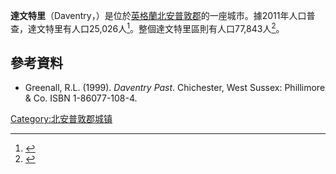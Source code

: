 {{Infobox UK place  
|country = England
|official_name= Daventry
|latitude= 52.26
|longitude= -1.16
|civil_parish= Daventry
| population = 25,026
| population_ref = ([[United_Kingdom_Census_2011|2011年普查]])
 |shire_district= [[Daventry_(district)|Daventry district]]
|shire_county= [[北安普敦郡|北安普敦郡]]
|region= East Midlands
|constituency_westminster= [[達文特里_(英國國會選區)|達文特里]]
|post_town= DAVENTRY
|postcode_district = NN11
|postcode_area= NN
|dial_code= 01327
|os_grid_reference= SP5762
}}
'''達文特里'''（Daventry，{{IPAc-en|ˈ|d|æ|v|ə|n|t|r|i}}）是位於[[英格蘭|英格蘭]][[北安普敦郡|北安普敦郡]]的一座城市。據2011年人口普查，達文特里有人口25,026人<ref>{{Cite web |url=http://www.neighbourhood.statistics.gov.uk/dissemination/LeadKeyFigures.do?a=3&b=11122631&c=daventry&d=16&e=62&g=6450849&i=1001x1003x1032x1004&m=0&r=1&s=1360079965911&enc=1 |title=(2011 [[census|census]]) |access-date=2016-03-07 |archive-url=https://web.archive.org/web/20150704001609/http://www.neighbourhood.statistics.gov.uk/dissemination/LeadKeyFigures.do?a=3&b=11122631&c=daventry&d=16&e=62&g=6450849&i=1001x1003x1032x1004&m=0&r=1&s=1360079965911&enc=1 |archive-date=2015-07-04 |dead-url=yes }}</ref>。整個達文特里區則有人口77,843人<ref>{{Cite web |url=http://www.neighbourhood.statistics.gov.uk/dissemination/LeadKeyFigures.do?re.na=3&b=11122631&c=daventry&d=16&e=62&g=6450849&i=1001x1003x1032x1004&m=0&r=1&s=1360079965911&enc=1 |title=(2011 [[census|census]]) |access-date=2016-03-07 |archive-url=https://web.archive.org/web/20170328203535/http://www.neighbourhood.statistics.gov.uk/dissemination/LeadKeyFigures.do?re.na=3&b=11122631&c=daventry&d=16&e=62&g=6450849&i=1001x1003x1032x1004&m=0&r=1&s=1360079965911&enc=1 |archive-date=2017-03-28 |dead-url=yes }}</ref>。

==參考資料==
{{Reflist|30em}}
* Greenall, R.L. (1999). ''Daventry Past''. Chichester, West Sussex: Phillimore & Co. ISBN 1-86077-108-4.

[[Category:北安普敦郡城镇|Category:北安普敦郡城镇]]